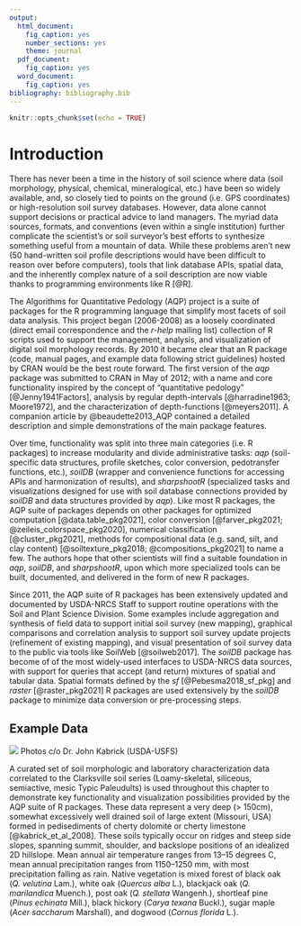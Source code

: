```yaml
---
output:
  html_document:
    fig_caption: yes
    number_sections: yes
    theme: journal
  pdf_document:
    fig_caption: yes
  word_document:
    fig_caption: yes
bibliography: bibliography.bib
---
```


```r
knitr::opts_chunk$set(echo = TRUE)
```


<!-- 800 words, excluding abstract -->
# Introduction

<!-- motivation -->
There has never been a time in the history of soil science where data (soil morphology, physical, chemical, mineralogical, etc.) have been so widely available, and, so closely tied to points on the ground (i.e. GPS coordinates) or high-resolution soil survey databases. However, data alone cannot support decisions or practical advice to land managers. The myriad data sources, formats, and conventions (even within a single institution) further complicate the scientist's or soil surveyor's best efforts to synthesize something useful from a mountain of data. While these problems aren't new (50 hand-written soil profile descriptions would have been difficult to reason over before computers), tools that link database APIs, spatial data, and the inherently complex nature of a soil description are now viable thanks to programming environments like R [@R].

<!-- brief history, foundational work and inspiration -->
The Algorithms for Quantitative Pedology (AQP) project is a suite of packages for the R programming language that simplify most facets of soil data analysis. This project began (2006-2008) as a loosely coordinated (direct email correspondence and the *r-help* mailing list) collection of R scripts used to support the management, analysis, and visualization of digital soil morphology records. By 2010 it became clear that an R package (code, manual pages, and example data following strict guidelines) hosted by CRAN would be the best route forward. The first version of the *aqp* package was submitted to CRAN in May of 2012; with a name and core functionality inspired by the concept of "quantitative pedology" [@Jenny1941Factors], analysis by regular depth-intervals [@harradine1963; Moore1972], and the characterization of depth-functions [@meyers2011]. A companion article by @beaudette2013_AQP contained a detailed description and simple demonstrations of the main package features.


<!-- suite of related packages  -->
Over time, functionality was split into three main categories (i.e. R packages) to increase modularity and divide administrative tasks: *aqp* (soil-specific data structures, profile sketches, color conversion, pedotransfer functions, etc.), *soilDB* (wrapper and convenience functions for accessing APIs and harmonization of results), and *sharpshootR* (specialized tasks and visualizations designed for use with soil database connections provided by *soilDB* and data structures provided by *aqp*). Like most R packages, the AQP suite of packages depends on other packages for optimized computation [@data.table_pkg2021], color conversion  [@farver_pkg2021; @zeileis_colorspace_pkg2020], numerical classification [@cluster_pkg2021], methods for compositional data (e.g. sand, silt, and clay content) [@soiltexture_pkg2018; @compositions_pkg2021] to name a few. The authors hope that other scientists will find a suitable foundation in *aqp*, *soilDB*, and *sharpshootR*, upon which more specialized tools can be built, documented, and delivered in the form of new R packages.


<!-- current use: SoilWeb, NRCS daily business, aqp in the wild -->
Since 2011, the AQP suite of R packages has been extensively updated and documented by USDA-NRCS Staff to support routine operations with the Soil and Plant Science Division. Some examples include aggregation and synthesis of field data to support initial soil survey (new mapping), graphical comparisons and correlation analysis to support soil survey update projects (refinement of existing mapping), and visual presentation of soil survey data to the public via tools like SoilWeb [@soilweb2017]. The *soilDB* package has become of of the most widely-used interfaces to USDA-NRCS data sources, with support for queries that accept (and return) mixtures of spatial and tabular data. Spatial formats defined by the *sf* [@Pebesma2018_sf_pkg] and *raster* [@raster_pkg2021] R packages are used extensively by the *soilDB* package to minimize data conversion or pre-processing steps.



<!-- "Widespread loss of intermediate soil horizons in urban landscapes" [@Herrmann2018] -->





<!-- Clarksville data, context -->
## Example Data

![](figures/clarksville-context-JK-preview.png)
Photos c/o Dr. John Kabrick (USDA-USFS)


A curated set of soil morphologic and laboratory characterization data correlated to the Clarksville soil series (Loamy-skeletal, siliceous, semiactive, mesic Typic Paleudults) is used throughout this chapter to demonstrate key functionality and visualization possibilities provided by the AQP suite of R packages. These data represent a very deep (> 150cm), somewhat excessively well drained soil of large extent (Missouri, USA) formed in pedisediments of cherty dolomite or cherty limestone [@kabrick_et_al_2008]. These soils typically occur on ridges and steep side slopes, spanning summit, shoulder, and backslope positions of an idealized 2D hillslope. Mean annual air temperature ranges from 13--15 degrees C, mean annual precipitation ranges from 1150--1250 mm, with most precipitation falling as rain. Native vegetation is mixed forest of black oak (*Q. velutina* Lam.), white oak (*Quercus alba* L.), blackjack oak (*Q. marilandica* Muench.), post oak (*Q. stellata* Wangenh.), shortleaf pine (*Pinus echinata* Mill.), black hickory (*Carya texana* Buckl.), sugar maple (*Acer saccharum* Marshall), and dogwood (*Cornus florida* L.).


<!-- consider a figure here of a profile + landscape -->
<!-- ask Kabrick for one of his favorites -->




